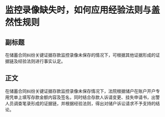 # 监控录像缺失时，如何应用经验法则与盖然性规则
## 副标题
在储蓄合同纠纷关键证据存款监控录像未保存的情况下，可根据其他证据形成的证据链及经验法则进行事实认定。
## 正文
在储蓄合同纠纷关键证据存款监控录像未保存情况下，法院根据储户在账户开户专用凭单上填写存款金额内容及签名，同时结合存款人诉请变更、挂失申请书，出警人员调查笔录形成的证据链，并根据经验法则，得出对储户诉讼请求不予支持的结论。